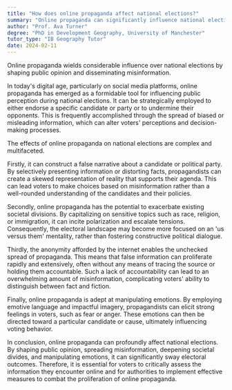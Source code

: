 ```yaml
---
title: "How does online propaganda affect national elections?"
summary: "Online propaganda can significantly influence national elections by shaping public opinion and spreading misinformation."
author: "Prof. Ava Turner"
degree: "PhD in Development Geography, University of Manchester"
tutor_type: "IB Geography Tutor"
date: 2024-02-11
---
```


Online propaganda wields considerable influence over national elections by shaping public opinion and disseminating misinformation.

In today's digital age, particularly on social media platforms, online propaganda has emerged as a formidable tool for influencing public perception during national elections. It can be strategically employed to either endorse a specific candidate or party or to undermine their opponents. This is frequently accomplished through the spread of biased or misleading information, which can alter voters' perceptions and decision-making processes.

The effects of online propaganda on national elections are complex and multifaceted. 

Firstly, it can construct a false narrative about a candidate or political party. By selectively presenting information or distorting facts, propagandists can create a skewed representation of reality that supports their agenda. This can lead voters to make choices based on misinformation rather than a well-rounded understanding of the candidates and their policies.

Secondly, online propaganda has the potential to exacerbate existing societal divisions. By capitalizing on sensitive topics such as race, religion, or immigration, it can incite polarization and escalate tensions. Consequently, the electoral landscape may become more focused on an 'us versus them' mentality, rather than fostering constructive political dialogue.

Thirdly, the anonymity afforded by the internet enables the unchecked spread of propaganda. This means that false information can proliferate rapidly and extensively, often without any means of tracing the source or holding them accountable. Such a lack of accountability can lead to an overwhelming amount of misinformation, complicating voters' ability to distinguish between fact and fiction.

Finally, online propaganda is adept at manipulating emotions. By employing emotive language and impactful imagery, propagandists can elicit strong feelings in voters, such as fear or anger. These emotions can then be directed toward a particular candidate or cause, ultimately influencing voting behavior.

In conclusion, online propaganda can profoundly affect national elections. By shaping public opinion, spreading misinformation, deepening societal divides, and manipulating emotions, it can significantly sway electoral outcomes. Therefore, it is essential for voters to critically assess the information they encounter online and for authorities to implement effective measures to combat the proliferation of online propaganda.
    